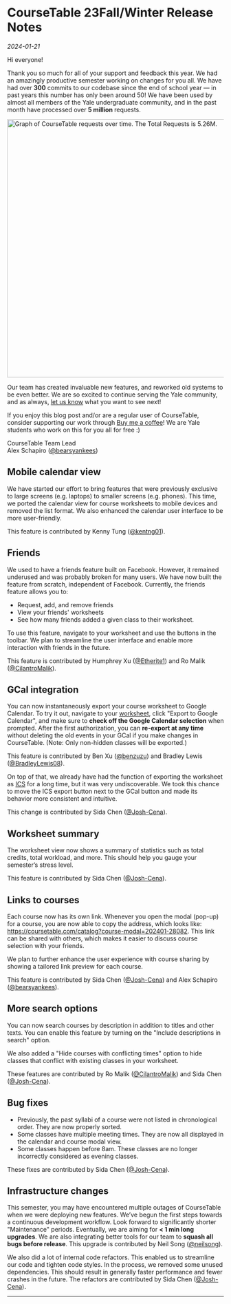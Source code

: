 
<div className={clsx(styles.container, 'mx-auto')}>
<TextComponent type="secondary">

# CourseTable 23Fall/Winter Release Notes

_2024-01-21_

Hi everyone!

Thank you so much for all of your support and feedback this year. We had an amazingly productive semester working on changes for you all. We have had over **300** commits to our codebase since the end of school year — in past years this number has only been around 50! We have been used by almost all members of the Yale undergraduate community, and in the past month have processed over **5 million** requests.

<div className="d-flex justify-content-center">
  <img
    src="/images/release_notes/fall_23/fall23requests.png"
    alt="Graph of CourseTable requests over time. The Total Requests is 5.26M."
    width="600"
  />
</div>

Our team has created invaluable new features, and reworked old systems to be even better. We are so excited to continue serving the Yale community, and as always, [let us know](https://feedback.coursetable.com/) what you want to see next!

If you enjoy this blog post and/or are a regular user of CourseTable, consider supporting our work through [Buy me a coffee](https://www.buymeacoffee.com/coursetable)! We are Yale students who work on this for you all for free :)

CourseTable Team Lead<br />
Alex Schapiro ([@bearsyankees](https://github.com/bearsyankees))

## Mobile calendar view

We have started our effort to bring features that were previously exclusive to large screens (e.g. laptops) to smaller screens (e.g. phones). This time, we ported the calendar view for course worksheets to mobile devices and removed the list format. We also enhanced the calendar user interface to be more user-friendly.

This feature is contributed by Kenny Tung ([@kentng01](https://github.com/kentng01)).

## Friends

We used to have a friends feature built on Facebook. However, it remained underused and was probably broken for many users. We have now built the feature from scratch, independent of Facebook. Currently, the friends feature allows you to:

- Request, add, and remove friends
- View your friends' worksheets
- See how many friends added a given class to their worksheet.

To use this feature, navigate to your worksheet and use the buttons in the toolbar. We plan to streamline the user interface and enable more interaction with friends in the future.

This feature is contributed by Humphrey Xu ([@Etherite1](https://github.com/Etherite1)) and Ro Malik ([@CilantroMalik](https://github.com/CilantroMalik)).

## GCal integration

You can now instantaneously export your course worksheet to Google Calendar. To try it out, navigate to your [worksheet](https://coursetable.com/worksheet), click "Export to Google Calendar", and make sure to **check off the Google Calendar selection** when prompted. After the first authorization, you can **re-export at any time** without deleting the old events in your GCal if you make changes in CourseTable. (Note: Only non-hidden classes will be exported.)

This feature is contributed by Ben Xu ([@benzuzu](https://github.com/benzuzu)) and Bradley Lewis ([@BradleyLewis08](https://github.com/BradleyLewis08)).

On top of that, we already have had the function of exporting the worksheet as [ICS](https://en.wikipedia.org/wiki/ICalendar) for a long time, but it was very undiscoverable. We took this chance to move the ICS export button next to the GCal button and made its behavior more consistent and intuitive.

This change is contributed by Sida Chen ([@Josh-Cena](https://github.com/Josh-Cena)).

## Worksheet summary

The worksheet view now shows a summary of statistics such as total credits, total workload, and more. This should help you gauge your semester’s stress level.

This feature is contributed by Sida Chen ([@Josh-Cena](https://github.com/Josh-Cena)).

## Links to courses

Each course now has its own link. Whenever you open the modal (pop-up) for a course, you are now able to copy the address, which looks like: https://coursetable.com/catalog?course-modal=202401-28082. This link can be shared with others, which makes it easier to discuss course selection with your friends.

We plan to further enhance the user experience with course sharing by showing a tailored link preview for each course.

This feature is contributed by Sida Chen ([@Josh-Cena](https://github.com/Josh-Cena)) and Alex Schapiro ([@bearsyankees](https://github.com/bearsyankees)).

## More search options

You can now search courses by description in addition to titles and other texts. You can enable this feature by turning on the "Include descriptions in search" option.

We also added a "Hide courses with conflicting times" option to hide classes that conflict with existing classes in your worksheet.

These features are contributed by Ro Malik ([@CilantroMalik](https://github.com/CilantroMalik)) and Sida Chen ([@Josh-Cena](https://github.com/Josh-Cena)).

## Bug fixes

- Previously, the past syllabi of a course were not listed in chronological order. They are now properly sorted.
- Some classes have multiple meeting times. They are now all displayed in the calendar and course modal view.
- Some classes happen before 8am. These classes are no longer incorrectly considered as evening classes.

These fixes are contributed by Sida Chen ([@Josh-Cena](https://github.com/Josh-Cena)).

## Infrastructure changes

This semester, you may have encountered multiple outages of CourseTable when we were deploying new features. We’ve begun the first steps towards a continuous development workflow. Look forward to significantly shorter "Maintenance" periods. Eventually, we are aiming for **< 1 min long upgrades**. We are also integrating better tools for our team to **squash all bugs before release**. This upgrade is contributed by Neil Song ([@neilsong](https://github.com/neilsong)).

We also did a lot of internal code refactors. This enabled us to streamline our code and tighten code styles. In the process, we removed some unused dependencies. This should result in generally faster performance and fewer crashes in the future. The refactors are contributed by Sida Chen ([@Josh-Cena](https://github.com/Josh-Cena)).

---

</TextComponent>
</div>
